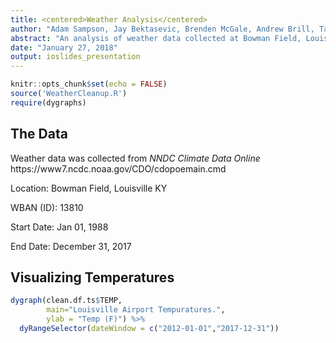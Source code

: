 ---
title: <centered>Weather Analysis</centered>
author: "Adam Sampson, Jay Bektasevic, Brenden McGale, Andrew Brill, Taylor Maxson"
abstract: "An analysis of weather data collected at Bowman Field, Louisville Ky."
date: "January 27, 2018"
output: ioslides_presentation
---

```{r setup, include=FALSE}
knitr::opts_chunk$set(echo = FALSE)
source('WeatherCleanup.R')
require(dygraphs)
```

## The Data

Weather data was collected from *NNDC Climate Data Online* 
https://www7.ncdc.noaa.gov/CDO/cdopoemain.cmd

Location: Bowman Field, Louisville KY

WBAN (ID): 13810

Start Date: Jan 01, 1988

End Date: December 31, 2017

## Visualizing Temperatures

```{r}
dygraph(clean.df.ts$TEMP, 
        main="Louisville Airport Tempuratures.",
        ylab = "Temp (F)") %>% 
  dyRangeSelector(dateWindow = c("2012-01-01","2017-12-31"))
```


